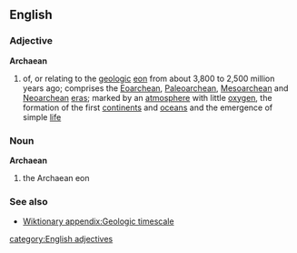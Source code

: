 ==English==
===Adjective===
'''Archaean'''
#{{geology}} of, or relating to the [[geologic]] [[eon]] from about 3,800 to 2,500 million years ago; comprises the [[Eoarchean]], [[Paleoarchean]], [[Mesoarchean]] and [[Neoarchean]] [[era]]s; marked by an [[atmosphere]] with little [[oxygen]], the formation of the first [[continent]]s and [[ocean]]s and the emergence of simple [[life]]
===Noun===
'''Archaean'''
#{{geology}} the Archaean eon
===See also===
*[[Wiktionary appendix:Geologic timescale]]
[[category:English adjectives]]